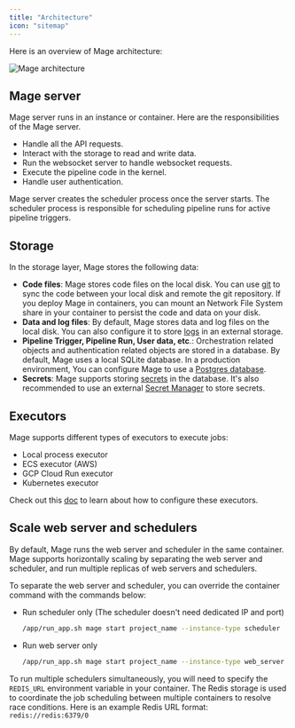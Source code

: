 ```yaml
---
title: "Architecture"
icon: "sitemap"
---
```


Here is an overview of Mage architecture:

![Mage architecture](https://github.com/mage-ai/assets/blob/main/mage-architecture.png?raw=True)


## Mage server

Mage server runs in an instance or container. Here are the responsibilities of the Mage server.
- Handle all the API requests.
- Interact with the storage to read and write data.
- Run the websocket server to handle websocket requests.
- Execute the pipeline code in the kernel.
- Handle user authentication.


Mage server creates the scheduler process once the server starts. The scheduler process is responsible for
scheduling pipeline runs for active pipeline triggers.


## Storage

In the storage layer, Mage stores the following data:
- **Code files**: Mage stores code files on the local disk. You can use [git](/production/data-sync/git-integration) to sync the code between your local disk and remote the git repository. If you deploy Mage in containers, you can mount an Network File System share in your container to persist the code and data on your disk.
- **Data and log files**: By default, Mage stores data and log files on the local disk. You can also configure it to store [logs](/development/observability/logging#logging-to-external-destination) in an external storage.
- **Pipeline Trigger, Pipeline Run, User data, etc**.: Orchestration related objects and authentication related objects are stored in a database. By default, Mage uses a local SQLite database. In a production environment, You can configure Mage to use a [Postgres database](/production/configuring-production-settings/overview#databases).
- **Secrets**: Mage supports storing [secrets](/development/variables/secrets) in the database. It's also recommended to use an external [Secret Manager](/production/deploying-to-cloud/secrets/AWS) to store secrets.

## Executors

Mage supports different types of executors to execute jobs:
* Local process executor
* ECS executor (AWS)
* GCP Cloud Run executor
* Kubernetes executor

Check out this [doc](/production/configuring-production-settings/compute-resource#2-customize-the-compute-resource-of-the-mage-executor) to learn about how to configure these executors.

## Scale web server and schedulers

By default, Mage runs the web server and scheduler in the same container. Mage supports horizontally scaling by separating the web server and scheduler,
and run multiple replicas of web servers and schedulers.

To separate the web server and scheduler, you can override the container command with the commands below:
* Run scheduler only (The scheduler doesn't need dedicated IP and port)
    ```bash
    /app/run_app.sh mage start project_name --instance-type scheduler
    ```
* Run web server only
    ```bash
    /app/run_app.sh mage start project_name --instance-type web_server
    ```

To run multiple schedulers simultaneously, you will need to specify the `REDIS_URL` environment variable in your container. The Redis storage is used to coordinate the job scheduling between multiple containers to resolve race conditions. Here is an example Redis URL format: `redis://redis:6379/0`
